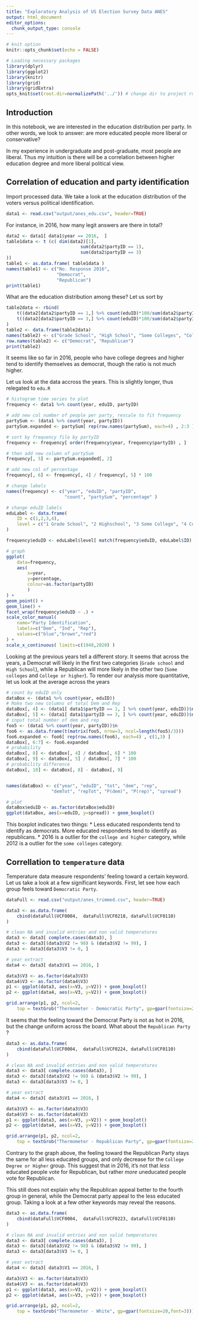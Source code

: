```yaml
---
title: "Exploratory Analysis of US Election Survey Data ANES"
output: html_document
editor_options: 
  chunk_output_type: console
---
```


```r
# knit option
knitr::opts_chunk$set(echo = FALSE)
```

```r
# Loading necessary packages
library(dplyr)
library(ggplot2)
library(knitr)
library(grid)
library(gridExtra)
opts_knit$set(root.dir=normalizePath('../')) # change dir to project root
```



## Introduction 

In this notebook, we are interested in the education distribution per party. 
In other words, we look to answer: are more educated people more liberal or conservative? 

In my experience in undergraduate and post-graduate, most people are liberal. 
Thus my intuition is there will be a correlation between higher education degree and more liberal political view. 



## Correlation of education and party identification


Import processed data. 
We take a look at the education distribution of the voters versus political identification. 

```r
data1 <- read.csv("output/anes_edu.csv", header=TRUE)
```

For instance, in 2016, how many legit answers are there in total? 

```r
data2 <- data1[ data1$year == 2016,  ]
table1data <- t (c( dim(data2)[1], 
                            sum(data2$partyID == 1), 
                            sum(data2$partyID == 3)
))
table1 <- as.data.frame( table1data )
names(table1) <- c("No. Response 2016", 
                   "Democrat", 
                   "Republican")
print(table1)
```

What are the education distribution among these? Let us sort by 

```r
table2data <- rbind( 
    t((data2[data2$partyID == 1,] %>% count(eduID)*100/sum(data2$partyID == 1))[2]), 
    t((data2[data2$partyID == 3,] %>% count(eduID)*100/sum(data2$partyID == 3))[2])
)
table2 <- data.frame(table2data)
names(table2) <- c("Grade School", "High School", "Some Colleges", "College or higher")
row.names(table2) <- c("Democrat", "Republican")
print(table2)
```

It seems like so far in 2016, people who have college degrees and higher tend to identify themselves as democrat, though the ratio is not much higher. 

Let us look at the data accross the years. This is slightly longer, thus relegated to `edu.R`

```r
# histogram time series to plot
frequency <- data1 %>% count(year, eduID, partyID)

# add new col number of people per party, rescale to fit frequency
partySum <- (data1 %>% count(year, partyID))
partySum.expanded <- partySum[ rep(row.names(partySum), each=4) , 2:3 ]

# sort by frequency file by partyID
frequency <- frequency[ order(frequency$year, frequency$partyID) , ]

# then add new column of partySum
frequency[, 5] <- partySum.expanded[, 2]                        

# add new col of percentage
frequency[, 6] <- frequency[, 4] / frequency[, 5] * 100

# change labels
names(frequency) <- c("year", "eduID", "partyID", 
                      "count", "partySum", "percentage" )

# change eduID labels
eduLabel <- data.frame( 
    ID = c(1,2,3,4), 
    level = c("1 Grade School", "2 Highschool", "3 Some College", "4 College")
)

frequency$eduID <- eduLabel$level[ match(frequency$eduID, eduLabel$ID) ]

# graph
ggplot( 
    data=frequency, 
    aes(
        x=year, 
        y=percentage, 
        colour=as.factor(partyID)
        )
) + 
geom_point() + 
geom_line() +
facet_wrap(frequency$eduID ~ .) + 
scale_color_manual(
    name="Party Identification",
    labels=c("Dem", "Ind", "Rep"),
    values=c("blue","brown","red")
) +
scale_x_continuous( limits=c(1948,2020) )
```

Looking at the previous years tell a different story. It seems that across the years, a Democrat will likely in the first two categories (`Grade school` and `High School`), while a Republican will more likely in the other two (`Some colleges` and `College or higher`). To render our analysis more quantitative, let us look at the average across the years

```r

# count by eduID only
dataBox <- (data1 %>% count(year, eduID))
# Make two new columns of total Dem and Rep
dataBox[, 4] <- (data1[ data1$partyID == 1, ] %>% count(year, eduID))$n
dataBox[, 5] <- (data1[ data1$partyID == 3, ] %>% count(year, eduID))$n
# input total number of dem and rep
foo5 <- (data1 %>% count(year, partyID))$n
foo6 <- as.data.frame(t(matrix(foo5, nrow=3, ncol=length(foo5)/3)))
foo6.expanded <- foo6[ rep(row.names(foo6), each=4) , c(1,3) ]
dataBox[, 6:7] <- foo6.expanded
# probability
dataBox[, 8] <- dataBox[, 4] / dataBox[, 6] * 100
dataBox[, 9] <- dataBox[, 5] / dataBox[, 7] * 100
# probability difference
dataBox[, 10] <- dataBox[, 8] - dataBox[, 9]


names(dataBox) <- c("year", "eduID", "tot", "dem", "rep",
                 "demTot", "repTot", "P(dem)", "P(rep)", "spread")

# plot
dataBox$eduID <- as.factor(dataBox$eduID)
ggplot(dataBox, aes(x=eduID, y=spread)) + geom_boxplot()
```

This boxplot indicates two things:
* Less educated respondents tend to identify as democrats. More educated respondents tend to identify as republicans. 
* 2016 is a outlier for the `college and higher` category, while 2012 is a outlier for the `some colleges` category. 



## Correllation to `temperature` data

Temperature data measure respondents' feeling toward a certain keyword. Let us take a look at a few significant keywords. First, let see how each group feels toward `Democratic Party`. 


```r
dataFull <- read.csv("output/anes_trimmed.csv", header=TRUE)

data3 <- as.data.frame( 
    cbind(dataFull$VCF0004,  dataFull$VCF0218, dataFull$VCF0110)
)

# clean NA and invalid entries and non valid temperatures
data3 <- data3[ complete.cases(data3), ]
data3 <- data3[(data3$V2 != 98) & (data3$V2 != 99), ]
data3 <- data3[data3$V3 != 0, ]

# year extract
data4 <- data3[ data3$V1 == 2016, ]

data3$V3 <- as.factor(data3$V3)
data4$V3 <- as.factor(data4$V3)
p1 <- ggplot(data3, aes(x=V3, y=V2)) + geom_boxplot()  
p2 <- ggplot(data4, aes(x=V3, y=V2)) + geom_boxplot()

grid.arrange(p1, p2, ncol=2,
    top = textGrob("Thermometer - Democratic Party", gp=gpar(fontsize=20,font=3)))
```

It seems that the feeling toward the Democrat Party is not as hot in 2016, but the change uniform across the board. What about the `Republican Party` ? 

```r
data3 <- as.data.frame( 
    cbind(dataFull$VCF0004,  dataFull$VCF0224, dataFull$VCF0110)
)

# clean NA and invalid entries and non valid temperatures
data3 <- data3[ complete.cases(data3), ]
data3 <- data3[(data3$V2 != 98) & (data3$V2 != 99), ]
data3 <- data3[data3$V3 != 0, ]

# year extract
data4 <- data3[ data3$V1 == 2016, ]

data3$V3 <- as.factor(data3$V3)
data4$V3 <- as.factor(data4$V3)
p1 <- ggplot(data3, aes(x=V3, y=V2)) + geom_boxplot()  
p2 <- ggplot(data4, aes(x=V3, y=V2)) + geom_boxplot()

grid.arrange(p1, p2, ncol=2,
    top = textGrob("Thermometer - Republican Party", gp=gpar(fontsize=20,font=3)))
```

Contrary to the graph above, the feeling toward the Republican Party stays the same for all less educated groups, and only decrease for the `College Degree or Higher` group. This suggest that in 2016, it's not that *less* educated people vote for Republican, but rather *more* uneducated people vote for Republican. 

This still does not explain why the Republican appeal better to the fourth group in general, while the Democrat party appeal to the less educated group. Taking a look at a few other keywords may reveal the reasons. 

```r
data3 <- as.data.frame( 
    cbind(dataFull$VCF0004,  dataFull$VCF0223, dataFull$VCF0110)
)

# clean NA and invalid entries and non valid temperatures
data3 <- data3[ complete.cases(data3), ]
data3 <- data3[(data3$V2 != 98) & (data3$V2 != 99), ]
data3 <- data3[data3$V3 != 0, ]

# year extract
data4 <- data3[ data3$V1 == 2016, ]

data3$V3 <- as.factor(data3$V3)
data4$V3 <- as.factor(data4$V3)
p1 <- ggplot(data3, aes(x=V3, y=V2)) + geom_boxplot()  
p2 <- ggplot(data4, aes(x=V3, y=V2)) + geom_boxplot()

grid.arrange(p1, p2, ncol=2,
    top = textGrob("Thermometer - White", gp=gpar(fontsize=20,font=3)))
```


